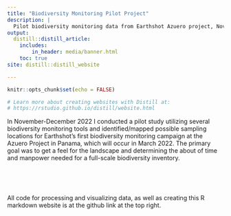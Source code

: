 ```yaml
---
title: "Biodiversity Monitoring Pilot Project"
description: |
  Pilot biodiversity monitoring data from Earthshot Azuero project, November 2022
output:
  distill::distill_article:
    includes:
        in_header: media/banner.html
    toc: true
site: distill::distill_website

---
```

```r
knitr::opts_chunk$set(echo = FALSE)

# Learn more about creating websites with Distill at:
# https://rstudio.github.io/distill/website.html

```

In November-December 2022 I conducted a pilot study utilizing several biodiversity monitoring tools and identified/mapped possible sampling locations for Earthshot's first biodiversity monitoring campaign at the Azuero Project in Panama, which will occur in March 2022. The primary goal was to get a feel for the landscape and determining the about of time and manpower needed for a full-scale biodiversity inventory. 

<p>&nbsp;</p>
<p>&nbsp;</p>

All code for processing and visualizing data, as well as creating this R markdown website is at the github link at the top right.